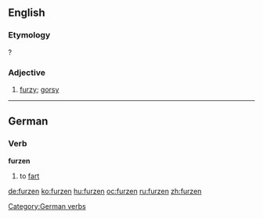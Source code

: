==English==

===Etymology===
{{suffix|furze|en}}?

===Adjective===
{{en-adj}}

# {{obsolete}} [[furzy]]; [[gorsy]]
#: {{rfquotek|Holland}}

{{Webster 1913}}

----

==German==

===Verb===
'''furzen'''

# to [[fart]]

[[Category:German verbs]]

[[de:furzen]]
[[ko:furzen]]
[[hu:furzen]]
[[oc:furzen]]
[[ru:furzen]]
[[zh:furzen]]